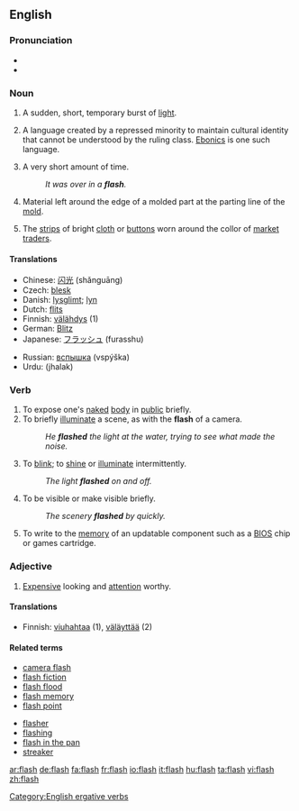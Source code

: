 ==English==

===Pronunciation===
*{{audio|en-us-flash.ogg|Audio (US)}}
*{{rhymes|æʃ}}

===Noun===
{{en-noun-irreg|flashes}}

# A sudden, short, temporary burst of [[light]].
# {{linguistics}} A language created by a repressed minority to maintain cultural identity that cannot be understood by the ruling class. [[Ebonics]] is one such language.
# A very short amount of time.
#:''It was over in a '''flash'''.''
# Material left around the edge of a molded part at the parting line of the [[mold]].
# {{Cockney}} The [[strips]] of bright [[cloth]] or [[buttons]] worn around the collor of [[market]] [[traders]].

====Translations====
{{trans-top|Translations to be categorised}}
{{rfc-trans}}
*Chinese: [[闪光]] (shǎnguāng)
*Czech: [[blesk]]
*Danish: [[lysglimt]]; [[lyn]]
*Dutch: [[flits]] {{f}}
*Finnish: [[välähdys]] (1)
*German: [[Blitz]] {{m}}
*Japanese: [[フラッシュ]] (furasshu)
{{trans-mid}}
*Russian: [[вспышка]] (vspýška) {{f}}
*Urdu: (jhalak)
{{trans-bottom}}

===Verb===
{{en-verb|flash|es}}

# To expose one's [[naked]] [[body]] in [[public]] briefly.
# To briefly [[illuminate]] a scene, as with the '''flash''' of a camera.
#:''He '''flashed''' the light at the water, trying to see what made the noise.''
# To [[blink]]; to [[shine]] or [[illuminate]] intermittently.
#:''The light '''flashed''' on and off.''
# To be visible or make visible briefly.
#:''The scenery '''flashed''' by quickly.''
# {{computing}} To write to the [[memory]] of an updatable component such as a [[BIOS]] chip or games cartridge.

===Adjective===
{{en-adj}}

# {{context|UK|and|NZ|slang}} [[expensive|Expensive]] looking and [[attention]] worthy.

====Translations====
{{trans-top|expensive looking and attention worthy.
}}
*Finnish: [[viuhahtaa]] (1), [[väläyttää]] (2)
{{trans-mid}}
{{trans-bottom}}

====Related terms====
{{rel-top|terms related to flash}}
*[[camera flash]]
*[[flash fiction]]
*[[flash flood]]
*[[flash memory]]
*[[flash point]]
{{rel-mid}}
*[[flasher]]
*[[flashing]]
*[[flash in the pan]]
*[[streaker]]
{{rel-bottom}}

[[Category:English ergative verbs]]

[[ar:flash]]
[[de:flash]]
[[fa:flash]]
[[fr:flash]]
[[io:flash]]
[[it:flash]]
[[hu:flash]]
[[ta:flash]]
[[vi:flash]]
[[zh:flash]]